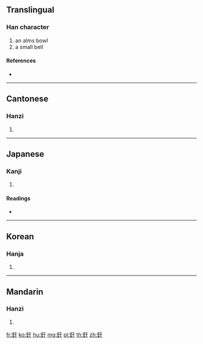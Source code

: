 {{character info/new}}
==Translingual==

===Han character===
{{Han char|rn=167|rad=金|as=03|sn=11|four=81140|canj=CMD}}

# an alms bowl
# a small bell

====References====
* {{Han ref|kx=1296.210|dkj=40180|dj=1800.070|hdz=64170.100|uh=91EA|ud=37354|bh=D7FE|bd=55294}}

----

==Cantonese==

===Hanzi===
{{yue-hanzi|jyut=|y=yu4}}

# {{defn|lang=yue|sort=金03}}

----

==Japanese==

===Kanji===
{{ja-kanji|grade=|rs=金03}}

# {{defn|lang=ja|sort=金03}}

====Readings====
* {{ja-readings|on=[[う]] (u)|kun=|nanori=}}

----

==Korean==

===Hanja===
{{ko-hanja|hangeul=우|eumhun=|rv=u|mr=u|y=wu}}

# {{defn|lang=ko|sort=金03}}

----

==Mandarin==

===Hanzi===
{{cmn-hanzi|pin=[[gān]] ([[gan1]]), [[yú]] ([[yu2]])|wg=kan<sup>1</sup>, yü<sup>2</sup>}}

# {{defn|lang=cmn|sort=金03}}

[[fr:釪]]
[[ko:釪]]
[[hu:釪]]
[[mg:釪]]
[[pl:釪]]
[[th:釪]]
[[zh:釪]]